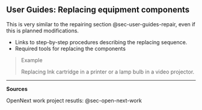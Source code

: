 ## User Guides: Replacing equipment components {#sec-user-guides-replacing-equipment-components}

This is very similar to the repairing section @sec-user-guides-repair, even if this is planned modifications.

-   Links to step-by-step procedures describing the replacing sequence.
-   Required tools for replacing the components

> Example
>
> Replacing Ink cartridge in a printer or a lamp bulb in a video projector.

------------------------------------------------------------------------

**Sources**

OpenNext work project resutls: @sec-open-next-work

